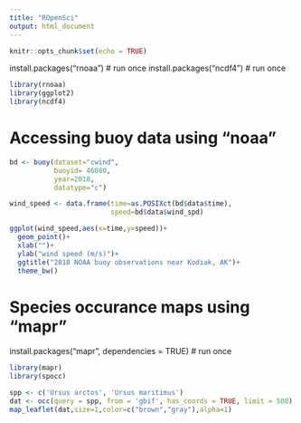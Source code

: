 ```yaml
---
title: "ROpenSci"
output: html_document
---
```


```r
knitr::opts_chunk$set(echo = TRUE)
```

install.packages("rnoaa") # run once
install.packages("ncdf4") # run once

```r
library(rnoaa)
library(ggplot2)
library(ncdf4)
```

# Accessing buoy data using "noaa"

```r
bd <- buoy(dataset="cwind",
           buoyid= 46080,
           year=2018,
           datatype="c")
```

```r
wind_speed <- data.frame(time=as.POSIXct(bd$data$time),
                         speed=bd$data$wind_spd)
```


```r
ggplot(wind_speed,aes(x=time,y=speed))+
  geom_point()+
  xlab("")+
  ylab("wind speed (m/s)")+
  ggtitle("2018 NOAA buoy observations near Kodiak, AK")+
  theme_bw()
```

# Species occurance maps using "mapr"

install.packages("mapr", dependencies = TRUE) # run once

```r
library(mapr)
library(spocc)
```

```r
spp <- c('Ursus arctos', 'Ursus maritimus')
dat <- occ(query = spp, from = 'gbif', has_coords = TRUE, limit = 500)
map_leaflet(dat,size=1,color=c("brown","gray"),alpha=1)
```

